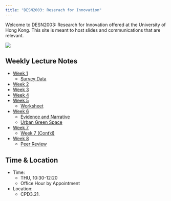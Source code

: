 ```yaml
---
title: "DESN2003: Reserach for Innovation"
---
```


Welcome to DESN2003: Research for Innovation offered at the University of Hong Kong. This site is meant to host slides and communications that are relevant.

![](data/DallEWireframe.webp)

## Weekly Lecture Notes
- [Week 1](DESN2003_L1.qmd)
  - [Survey Data](surveydata.qmd)
- [Week 2](desn2003_W2.qmd)
- [Week 3](desn2003_W3.qmd)
- [Week 4](desn2003_W4.qmd)
- [Week 5](desn2003_W5.qmd)
  - [Worksheet](data/worksheet.pdf)
- [Week 6](desn2003_W6.qmd)
  - [Evidence and Narrative](data/11_5_Osman+Abramson_Evidence & Narrative_JSAH 2007.pdf)
  - [Urban Green Space](data/Binley Chen.pdf)
- [Week 7](desn2003_W6_P.qmd)
  - [Week 7 (Cont'd)](desn2003_W7.qmd)
- [Week 8](desn2003_W8.qmd)
  - [Peer Review](data/TMP.pdf)



## Time & Location

- Time: 
  - THU, 10:30-12:20
  - Office Hour by Appointment
- Location: 
  - CPD3.21.